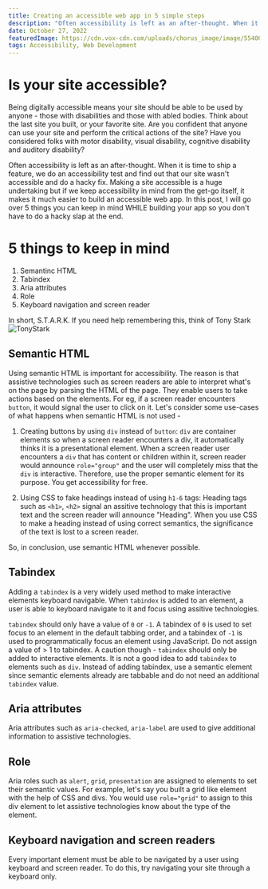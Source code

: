 ```yaml
---
title: Creating an accessible web app in 5 simple steps
description: "Often accessibility is left as an after-thought. When it is time to ship a feature, we do an accessibility test and find out that our site wasn't accessible and do a hacky fix. In this post, I will go over 5 things you can keep in mind while building your app so you don't have to do a hacky slap at the end."
date: October 27, 2022
featuredImage: https://cdn.vox-cdn.com/uploads/chorus_image/image/55400215/ktokatitmir0.0.jpg
tags: Accessibility, Web Development
---
```


# Is your site accessible?

Being digitally accessible means your site should be able to be used by anyone - those with disabilities and those with abled bodies. Think about the last site you built, or your favorite site. Are you confident that anyone can use your site and perform the critical actions of the site? Have you considered folks with motor disability, visual disability, cognitive disability and auditory disability?

Often accessibility is left as an after-thought. When it is time to ship a feature, we do an accessibility test and find out that our site wasn't accessible and do a hacky fix. Making a site accessible is a huge undertaking but if we keep accessibility in mind from the get-go itself, it makes it much easier to build an accessible web app. In this post, I will go over 5 things you can keep in mind WHILE building your app so you don't have to do a hacky slap at the end.

# 5 things to keep in mind

1. Semantinc HTML
2. Tabindex
3. Aria attributes
4. Role
5. Keyboard navigation and screen reader

In short, S.T.A.R.K. If you need help remembering this, think of Tony Stark ![TonyStark](https://cdn.vox-cdn.com/uploads/chorus_image/image/55400215/ktokatitmir0.0.jpg)

## Semantic HTML

Using semantic HTML is important for accessibility. The reason is that assistive technologies such as screen readers are able to interpret what's on the page by parsing the HTML of the page. They enable users to take actions based on the elements. For eg, if a screen reader encounters `button`, it would signal the user to click on it. Let's consider some use-cases of what happens when semantic HTML is not used -

1. Creating buttons by using `div` instead of `button`: `div` are container elements so when a screen reader encounters a div, it automatically thinks it is a presentational element. When a screen reader user encounters a `div` that has content or children within it, screen reader would announce `role="group"` and the user will completely miss that the `div` is interactive. Therefore, use the proper semantic element for its purpose. You get accessibility for free.

2. Using CSS to fake headings instead of using `h1-6` tags: Heading tags such as `<h1>`, `<h2>` signal an assitive technology that this is important text and the screen reader will announce "Heading". When you use CSS to make a heading instead of using correct semantics, the significance of the text is lost to a screen reader.

So, in conclusion, use semantic HTML whenever possible.

## Tabindex

Adding a `tabindex` is a very widely used method to make interactive elements keyboard navigable. When `tabindex` is added to an element, a user is able to keyboard navigate to it and focus using assitive technologies.

`tabindex` should only have a value of `0` or `-1`. A tabindex of `0` is used to set focus to an element in the default tabbing order, and a tabindex of `-1` is used to programmatically focus an element using JavaScript. Do not assign a value of > 1 to tabindex.
A caution though - `tabindex` should only be added to interactive elements. It is not a good idea to add `tabindex` to elements such as `div`. Instead of adding tabindex, use a semantic element since semantic elements already are tabbable and do not need an additional `tabindex` value.

## Aria attributes

Aria attributes such as `aria-checked`, `aria-label` are used to give additional information to assistive technologies.

## Role

Aria roles such as `alert`, `grid`, `presentation` are assigned to elements to set their semantic values. For example, let's say you built a grid like element with the help of CSS and divs. You would use `role="grid"` to assign to this div element to let assistive technologies know about the type of the element.

## Keyboard navigation and screen readers

Every important element must be able to be navigated by a user using keyboard and screen reader. To do this, try navigating your site through a keyboard only.

<!-- // Follow up
<!-- - tools of testing accessibility
- how to fix common accessibility mistakes -->
